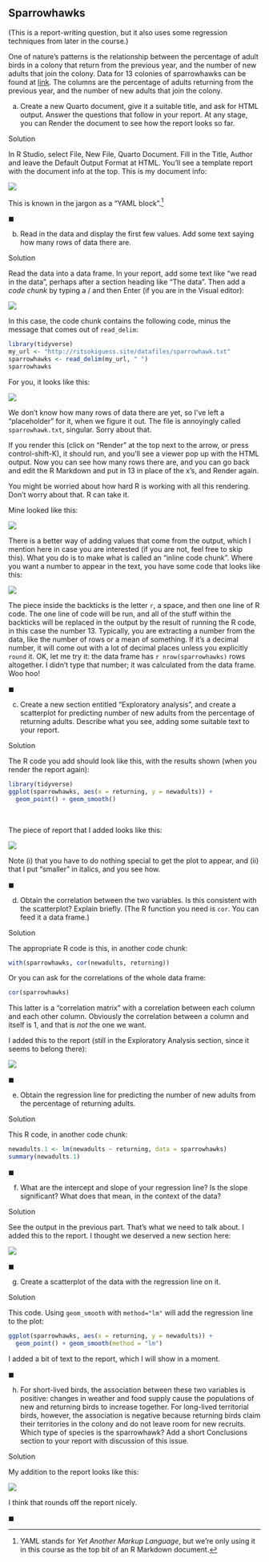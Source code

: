 ##  Sparrowhawks

(This is a report-writing question, but it also uses some regression techniques from later in the course.)

 One of nature's patterns is the relationship
between the percentage of adult birds in a colony that return from the
previous year, and the number of new adults that join the colony. Data
for 13 colonies of sparrowhawks can be found at
[link](http://ritsokiguess.site/datafiles/sparrowhawk.txt). The
columns are the percentage of adults returning from the previous year,
and the number of new adults that join the colony.



(a) Create a new Quarto document, give it a suitable title, and
ask for HTML output. Answer the questions that follow in your
report. At any stage, you can Render the document
to see how the report looks so far.


Solution

In R Studio, select File, New File, Quarto Document. Fill in the Title,
Author and leave the Default Output Format at HTML. You'll see a
template report with the document info at the top. This is my document info:

![](sh0.png)
 
This is known in the jargon as a "YAML block".^[YAML stands for *Yet Another Markup Language*, but we're only using it in this course as the top bit of an R Markdown document.]

$\blacksquare$

(b) Read in the data and display the  first few values.  Add some text saying how many rows of data
there are.


Solution


Read the data into a data frame. In your
report, add some text like "we read in the data", perhaps
after a section heading like "The data". Then add a *code chunk* 
by typing a / and then Enter (if you are in the Visual editor):

![](sh1.png)

In this case, the code chunk contains
the following code, minus the message that comes out of
`read_delim`: 

```r
library(tidyverse)
my_url <- "http://ritsokiguess.site/datafiles/sparrowhawk.txt"
sparrowhawks <- read_delim(my_url, " ")
sparrowhawks
```

     
For you, it looks like this:


![](sh2.png)


We don't know how many rows of data there are yet, so I've left a
"placeholder" for it, when we figure it out.
The file is annoyingly called `sparrowhawk.txt`,
singular. Sorry about that. 

If you render this (click on "Render" at the top next to the arrow,
or press control-shift-K), it should run, and you'll see a viewer
pop up with the HTML output. Now you can see how many rows there
are, and you can go back and edit the R Markdown and put in 13 in
place of the x's, and Render again.

You might be worried about how hard R is working with all this
rendering. Don't worry about that. R can take it.

Mine looked like this:

![](waluj.png)

There is a better way of adding values that come from the output,
which I mention here in case you are interested (if you are not,
feel free to skip this). What you do is to make what is called an
"inline code chunk". Where you want a number to appear in the
text, you have some code that looks like this:

![](sh3.png)

The piece inside the backticks is the letter `r`, a space,
and then one line of R code. The one line of code will be run, and
all of the stuff within the backticks will be replaced in the
output by the result of running the R code, in this case the
number 13. Typically, you are extracting a number from the data,
like the number of rows or a mean of something. If it's a decimal
number, it will come out with a lot of decimal places unless you
explicitly `round` it.
OK, let me try it: the data frame has `r nrow(sparrowhawks)`
rows altogether. I didn't type that number; it was calculated from
the data frame. Woo hoo!

$\blacksquare$

(c) Create a new section entitled "Exploratory analysis", and
create a scatterplot for predicting number of new adults from the
percentage of returning adults.  Describe what you see, adding some
suitable text to your report.


Solution


The R code you add should look like this, with the results shown
(when you render the report again):

```r
library(tidyverse)
ggplot(sparrowhawks, aes(x = returning, y = newadults)) +
  geom_point() + geom_smooth()
```

 

<br>

The piece of report that I added looks like this:


![](sh4.png)


Note (i) that you have to do nothing special to get the plot to
appear, and (ii) that I put "smaller" in italics, and you see
how. 

$\blacksquare$

(d) Obtain the correlation between the two variables. Is this
consistent with the scatterplot? Explain briefly. (The R function
you need is `cor`. You can feed it a data frame.)


Solution


The appropriate R code  is this, in another code chunk:

```r
with(sparrowhawks, cor(newadults, returning))
```

 

Or you can ask for the correlations of the whole data frame:

```r
cor(sparrowhawks)
```

 

This latter is a "correlation matrix" with a correlation between each
column and each other column. Obviously the correlation between a
column and itself is 1, and that is *not* the one we want.

I added this to the report (still in the Exploratory Analysis
section, since it seems to belong there):

![](sh5.png)


$\blacksquare$

(e) Obtain the regression line for predicting the number of new
adults from the percentage of returning adults.


Solution


This R code, in another code chunk:

```r
newadults.1 <- lm(newadults ~ returning, data = sparrowhawks)
summary(newadults.1)
```

 

$\blacksquare$

(f) What are the intercept and slope of your regression line? Is
the slope significant? What does that mean, in the context of the data?


Solution


See the output in the previous part. That's what we need to talk about.
I added this to the report. I thought we deserved a new section here:

![](sh6.png)
 

$\blacksquare$

(g) Create a scatterplot of the data with the regression line on it.


Solution


This code. Using `geom_smooth` with 
`method="lm"`
will add the regression line to the plot:

```r
ggplot(sparrowhawks, aes(x = returning, y = newadults)) +
  geom_point() + geom_smooth(method = "lm")
```

 

I added a bit of text to the report, which I will show in a moment.

$\blacksquare$

(h) For short-lived birds, the association between these two
variables is positive: changes in weather and food supply cause the
populations of new and returning birds to increase together. For
long-lived territorial birds, however, the association is negative
because returning birds claim their territories in the colony and do
not leave room for new recruits. Which type of species is the
sparrowhawk? Add a short Conclusions section to your report with
discussion of this issue.


Solution


My addition to the report looks like this:


![](sh7.png)


I think that rounds off the report nicely.

$\blacksquare$




